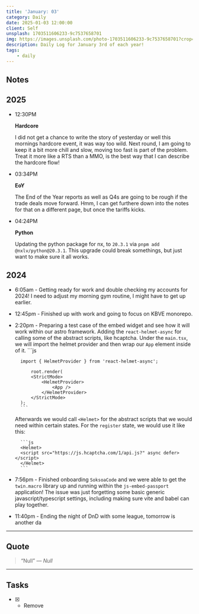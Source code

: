 ```yaml
---
title: 'January: 03'
category: Daily
date: 2025-01-03 12:00:00
client: Self
unsplash: 1703511606233-9c7537658701
img: https://images.unsplash.com/photo-1703511606233-9c7537658701?crop=entropy&cs=srgb&fm=jpg&ixid=MnwzNjM5Nzd8MHwxfHJhbmRvbXx8fHx8fHx8fDE2ODE3NDg2ODY&ixlib=rb-4.0.3&q=85
description: Daily Log for January 3rd of each year!
tags:
    - daily
---
```




## Notes

## 2025

-   12:30PM

    **Hardcore**

    I did not get a chance to write the story of yesterday or well this mornings hardcore event, it was way too wild.
    Next round, I am going to keep it a bit more chill and slow, moving too fast is part of the problem.
    Treat it more like a RTS than a MMO, is the best way that I can describe the hardcore flow!

-   03:34PM

    **EoY**

    The End of the Year reports as well as Q4s are going to be rough if the trade deals move forward.
    Hmm, I can get furthere down into the notes for that on a different page, but once the tariffs kicks.
    
-   04:24PM

    **Python**

    Updating the python package for nx, to `20.3.1` via `pnpm add @nxlv/python@20.3.1`.
    This upgrade could break somethings, but just want to make sure it all works.

## 2024

- 6:05am - Getting ready for work and double checking my accounts for 2024!
    I need to adjust my morning gym routine, I might have to get up earlier.

- 12:45pm - Finished up with work and going to focus on KBVE monorepo.

- 2:20pm - Preparing a test case of the embed widget and see how it will work within our astro framework.
    Adding the `react-helmet-async` for calling some of the abstract scripts, like hcaptcha.
    Under the `main.tsx`, we will import the helmet provider and then wrap our `App` element inside of it.
        ```js

        import { HelmetProvider } from 'react-helmet-async';

            root.render(
            <StrictMode>
                <HelmetProvider>
                    <App />
                </HelmetProvider>
            </StrictMode>
        );
        ```
    Afterwards we would call `<Helmet>` for the abstract scripts that we would need within certain states.
    For the `register` state, we would use it like this:

        ```js
        <Helmet>        
        <script src="https://js.hcaptcha.com/1/api.js?" async defer></script>
        </Helmet>
        ```

- 7:56pm - Finished onboarding `SoksoaCode` and we were able to get the `twin.macro` library up and running within the `js-embed-passport` application!
    The issue was just forgetting some basic generic javascript/typescript settings, including making sure vite and babel can play together.

- 11:40pm - Ending the night of DnD with some league, tomorrow is another da

---

<Adsense />

## Quote

>  “Null” 
>  — <cite>Null</cite>

---

## Tasks

- [X] - Remove
